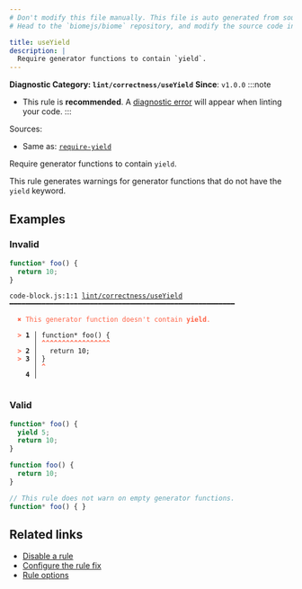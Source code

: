```yaml
---
# Don't modify this file manually. This file is auto generated from source, and you will lose your changes next time the website is built.
# Head to the `biomejs/biome` repository, and modify the source code in there.

title: useYield
description: |
  Require generator functions to contain `yield`.
---
```


**Diagnostic Category: `lint/correctness/useYield`**
<Tabs>
<TabItem label="JavaScript (and super languages)" icon="seti:javascript">
**Since**: `v1.0.0`
:::note
- This rule is **recommended**. A [diagnostic error](/reference/diagnostics#error) will appear when linting your code.
:::

Sources: 
- Same as: <a href="https://eslint.org/docs/latest/rules/require-yield" target="_blank"><code>require-yield</code></a>

Require generator functions to contain `yield`.

This rule generates warnings for generator functions that do not have the `yield` keyword.

## Examples

### Invalid

```js
function* foo() {
  return 10;
}
```

<pre class="language-text"><code class="language-text">code-block.js:1:1 <a href="https://biomejs.dev/linter/rules/use-yield">lint/correctness/useYield</a> ━━━━━━━━━━━━━━━━━━━━━━━━━━━━━━━━━━━━━━━━━━━━━━━━━━━━━━━━<br /><br />  <strong><span style="color: Tomato;">✖</span></strong> <span style="color: Tomato;">This generator function doesn't contain </span><span style="color: Tomato;"><strong>yield</strong></span><span style="color: Tomato;">.</span><br />  <br />  <strong><span style="color: Tomato;">&gt;</span></strong> <strong>1 │ </strong>function&#42; foo() &#123;<br />   <strong>   │ </strong><strong><span style="color: Tomato;">^</span></strong><strong><span style="color: Tomato;">^</span></strong><strong><span style="color: Tomato;">^</span></strong><strong><span style="color: Tomato;">^</span></strong><strong><span style="color: Tomato;">^</span></strong><strong><span style="color: Tomato;">^</span></strong><strong><span style="color: Tomato;">^</span></strong><strong><span style="color: Tomato;">^</span></strong><strong><span style="color: Tomato;">^</span></strong><strong><span style="color: Tomato;">^</span></strong><strong><span style="color: Tomato;">^</span></strong><strong><span style="color: Tomato;">^</span></strong><strong><span style="color: Tomato;">^</span></strong><strong><span style="color: Tomato;">^</span></strong><strong><span style="color: Tomato;">^</span></strong><strong><span style="color: Tomato;">^</span></strong><strong><span style="color: Tomato;">^</span></strong><br />  <strong><span style="color: Tomato;">&gt;</span></strong> <strong>2 │ </strong>  return 10;<br />  <strong><span style="color: Tomato;">&gt;</span></strong> <strong>3 │ </strong>&#125;<br />   <strong>   │ </strong><strong><span style="color: Tomato;">^</span></strong><br />    <strong>4 │ </strong><br />  <br /></code></pre>

### Valid

```js
function* foo() {
  yield 5;
  return 10;
}

function foo() {
  return 10;
}

// This rule does not warn on empty generator functions.
function* foo() { }
```

## Related links

- [Disable a rule](/linter/#disable-a-lint-rule)
- [Configure the rule fix](/linter#configure-the-rule-fix)
- [Rule options](/linter/#rule-options)

</TabItem>
</Tabs>

